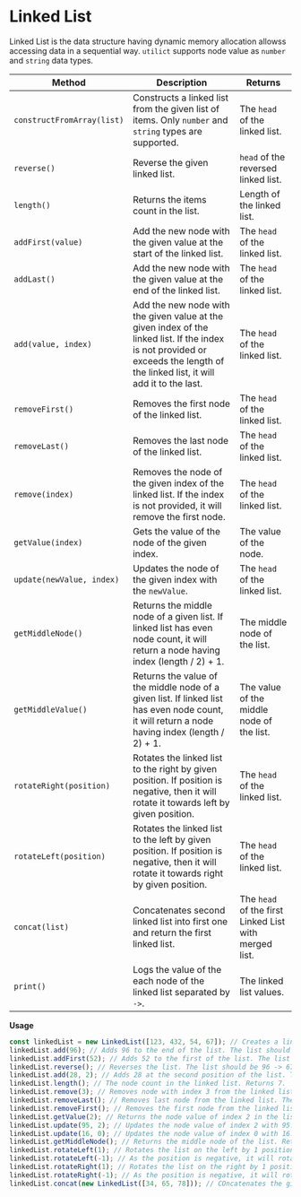 # Linked List

Linked List is the data structure having dynamic memory allocation allowss accessing data in a sequential way. `utilict` supports node value as `number` and `string` data types.

| Method | Description | Returns |
| ------ | ----------- | ------- |
| `constructFromArray(list)` | Constructs a linked list from the given list of items. Only `number` and `string` types are supported. | The `head` of the linked list. |
| `reverse()` | Reverse the given linked list. | `head` of the reversed linked list. |
| `length()` | Returns the items count in the list. | Length of the linked list. |
| `addFirst(value)` | Add the new node with the given value at the start of the linked list. | The `head` of the linked list. |
| `addLast()` | Add the new node with the given value at the end of the linked list. | The `head` of the linked list. |
| `add(value, index)` | Add the new node with the given value at the given index of the linked list. If the index is not provided or exceeds the length of the linked list, it will add it to the last. | The `head` of the linked list. |
| `removeFirst()` | Removes the first node of the linked list. | The `head` of the linked list. |
| `removeLast()` | Removes the last node of the linked list. | The `head` of the linked list. |
| `remove(index)` | Removes the node of the given index of the linked list. If the index is not provided, it will remove the first node. | The `head` of the linked list. |
| `getValue(index)` | Gets the value of the node of the given index. | The value of the node. |
| `update(newValue, index)` | Updates the node of the given index with the `newValue`. | The `head` of the linked list. |
| `getMiddleNode()` | Returns the middle node of a given list. If linked list has even node count, it will return a node having index (length / 2) + 1. | The middle node of the list. |
| `getMiddleValue()` | Returns the value of the middle node of a given list. If linked list has even node count, it will return a node having index (length / 2) + 1. | The value of the middle node of the list. |
| `rotateRight(position)` | Rotates the linked list to the right by given position. If position is negative, then it will rotate it towards left by given position. | The `head` of the linked list. |
| `rotateLeft(position)` | Rotates the linked list to the left by given position. If position is negative, then it will rotate it towards right by given position. | The `head` of the linked list. |
| `concat(list)` | Concatenates second linked list into first one and return the first linked list. | The `head` of the first Linked List with merged list. |
| `print()` | Logs the value of the each node of the linked list separated by `->`. | The linked list values. |

**Usage**

```js copy
const linkedList = new LinkedList([123, 432, 54, 67]); // Creates a linked list using the given list.
linkedList.add(96); // Adds 96 to the end of the list. The list should be 123 -> 432 -> 54 -> 67 -> 96.
linkedList.addFirst(52); // Adds 52 to the first of the list. The list should be 52 -> 123 -> 432 -> 54 -> 67 -> 96.
linkedList.reverse(); // Reverses the list. The list should be 96 -> 67 -> 54 -> 432 -> 123 -> 52.
linkedList.add(28, 2); // Adds 28 at the second position of the list. The list should be 96 -> 67 -> 28 -> 54 -> 432 -> 123 -> 52.
linkedList.length(); // The node count in the linked list. Returns 7.
linkedList.remove(3); // Removes node with index 3 from the linked list. The list should be 96 -> 67 -> 28 -> 432 -> 123 -> 52.
linkedList.removeLast(); // Removes last node from the linked list. The list should be 96 -> 67 -> 28 -> 432 -> 123.
linkedList.removeFirst(); // Removes the first node from the linked list. The list should be 67 -> 28 -> 432 -> 123.
linkedList.getValue(2); // Returns the node value of index 2 in the list. Returns 432.
linkedList.update(95, 2); // Updates the node value of index 2 with 95. The list should be 67 -> 28 -> 95 -> 123.
linkedList.update(16, 0); // Updates the node value of index 0 with 16. The list should be 16 -> 28 -> 95 -> 123.
linkedList.getMiddleNode(); // Returns the middle node of the list. Returns 95.
linkedList.rotateLeft(1); // Rotates the list on the left by 1 position. The list should be 28 -> 95 -> 123 -> 16.
linkedList.rotateLeft(-1); // As the position is negative, it will rotate to the right by 1 positon. The list should be 16 -> 28 -> 95 -> 123.
linkedList.rotateRight(1); // Rotates the list on the right by 1 position. The list should be 123 -> 16 -> 28 -> 95.
linkedList.rotateRight(-1); // As the position is negative, it will rotate to the left by 1 positon. The list should be 16 -> 28 -> 95 -> 123.
linkedList.concat(new LinkedList([34, 65, 78])); // COncatenates the given list with another one. The result should be 16 -> 28 -> 95 -> 123 -> 34 -> 65 -> 78.
```
